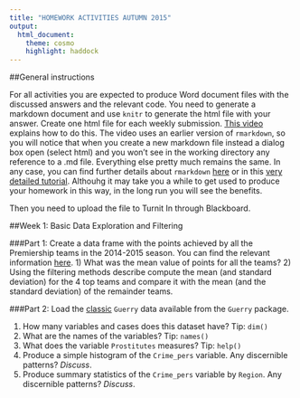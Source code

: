 ```yaml
---
title: "HOMEWORK ACTIVITIES AUTUMN 2015"
output: 
  html_document:
    theme: cosmo
    highlight: haddock
---
```


##General instructions

For all activities you are expected to produce Word document files with the discussed answers and the relevant code. You need to generate a markdown document and use `knitr` to generate the html file with your answer. Create one html file for each weekly submission. [This video](https://www.youtube.com/watch?v=-apyD5f9nwg) explains how to do this. The video uses an earlier version of `rmarkdown`, so you will notice that when you create a new markdown file instead a dialog box open (select html) and you won't see in the working directory any reference to a .md file. Everything else pretty much remains the same. In any case, you can find further details about `rmarkdown` [here](http://rmarkdown.rstudio.com/) or in this [very detailed tutorial](http://galahad.well.ox.ac.uk/repro/?utm_content=bufferc4efb&utm_medium=social&utm_source=twitter.com&utm_campaign=buffer). Althouhg it may take you a while to get used to produce your homework in this way, in the long run you will see the benefits.

Then you need to upload the file to Turnit In through Blackboard.

##Week 1: Basic Data Exploration and Filtering

###Part 1:
Create a data frame with the points achieved by all the Premiership teams in the 2014-2015 season. You can find the relevant information [here](https://en.wikipedia.org/wiki/2014%E2%80%9315_Premier_League).
1) What was the mean value of points for all the teams?
2) Using the filtering methods describe compute the mean (and standard deviation) for the 4 top teams and compare it with the mean (and the standard deviation) of the remainder teams.

###Part 2:
Load the [classic](https://en.wikipedia.org/wiki/Andr%C3%A9-Michel_Guerry) `Guerry` data available from the `Guerry` package.

1) How many variables and cases does this dataset have? Tip: `dim()`
2) What are the names of the variables? Tip: `names()`
3) What does the variable `Prostitutes` measures? Tip: `help()`
4) Produce a simple histogram of the `Crime_pers` variable. Any discernible patterns? *Discuss*.
5) Produce summary statistics of the `Crime_pers` variable by `Region`. Any discernible patterns? *Discuss*.

